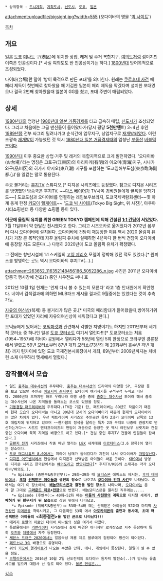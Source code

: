  * 상위항목 : [[도시계획]], [[계획도시]], [[신도시]], [[도쿄]], [[일본]]

{{{+1 お台場 }}}

attachment:uploadfile/bigsight.jpg?width=555
(오다이바의 명물 '[[도쿄 빅 사이트|빅 사이트]]')

[[목차]]
== 개요 ==
[[일본]] [[도쿄]] [[미나토]] 구(港区)에 위치한 상업, 레저 및 주거 복합지구. [[여의도]]처럼 섬이지만 이쪽은 인공섬이다.[* 사실 여의도도 반 인공섬이기는 하다.] [[1800년대]] 방어목적으로 조성되었다. 

다이바(台場)란 말이 '방어 목적으로 만든 포대'를 의미한다. 원래는 [[쿠로후네 사건]] 때 페리 제독이 첫번째로 찾아왔을 때 기겁한 일본이 페리 제독을 막겠다며 설치한 포대였으나 결국 2번째 찾아왔을때 일본이 GG를 쳤고, 포대 주변이 매립되었다.

== 상세 ==
[[1980년대]]의 엄청난 [[1980년대 일본 거품경제]]를 타고 급속히 매립, [[신도시]]가 조성되었다. 그리고 처음에는 고급 맨션들이 들어왔다가(당시 평당 '''5천만엔'''!!!) 3~4년 후인 [[1989년]]쯤 전부 싸그리 밀려나가고 순식간에 업무지구, 상업지구로 [[재개발]]되었다. 이런 초광속 [[재개발]]이 가능했던 것 역시 [[1980년대 일본 거품경제]]때의 엄청난 [[부동산]] [[버블]]덕분이다. 

[[1990년대]] 이후 중요한 상업·거주 및 레저의 복합지역으로 크게 발전하였다. '오다이바(お台場)'라는 명칭은 고토구(江東区)의 아리아케(有明)와 아오미(青海)지구, 시나가와구(品川区)의 히가시 야시오(東八潮) 지구를 포함하는 '도쿄임해부도심(東京臨海副都心)'을 일컫는 말로 통용된다.

주요 볼거리는 [[후지TV]] 스튜디오,[* 디지몬 시리즈에도 등장했다. 참고로 디지몬 시리즈를 방영했던 방송국은 후지TV. ~~[[다스 베이더]]가 TV사옥 경비원들에게 굴욕을 당하기도~~] 도쿄도심과 오다이바를 연결하는 레인보우브리지, 도쿄국제박람회센터~~및 하계 동계 한정 [[키모이]] [[헬게이트]]~~ '[[도쿄 빅 사이트]](Tokyo Big Sight, 위 사진)', 아쿠아시티쇼핑센터 등 다양한 쇼핑몰 등이 있다.

'''이곳에 올림픽 유치를 위한 GREEN TOKYO 캠페인에 의해 건설된 [[1:1 건담]]이 서있었다.''' 7월 11일부터 약 한달간 전시했다고 한다. 그리고 시즈오카로 옮겨졌다가 2012년 봄부터 다시 오다이바에 설치된다. 오다이바에 건담이 재등장한 이유 역시 2020 올림픽 유치가 가장 큰 목적인데 자꾸 올림픽 유치에 실패하면 4년마다 한 번씩 건담이 오다이바에 등장할 지도 모른다(...) 다행히 2020년에 도쿄 올림픽 유치가 확정됐다.

그 전에는 항만시설에 1:1 스케일의 [[고잉 메리호]] 모델이 정박해 있던 적도 있었다.[* 원피스를 방영하는 곳도 역시 오다이바의 후지TV(…).]

attachment:263652_116352148456186_5052286_n.jpg
사진은 2011년 오다이바 합중국 행사장에 건조(?) 중인 사우전드 써니 호

2012년 10월 1일 현재는 '언제 다시 볼 수 있는지 모른다' 라고 1층 안내원에게 확인했다.
네이버 검색결과에 의하면 MLB파크 게시물 결과로 9월중에는 있었다는 것이 추측가능.

[[자유의 여신상]](복제) 등 볼거리가 많은 곳.[* 미국의 페리함대가 들어왔을때,방어하기위한 포대가 있었던 자리에 자유의여신상이 세워졌다고 한다.]

오덕들에게 있어서는 [[코믹마켓]]과 관련해서 각별한 지명이기도 하지만 2011년부터 세계적 모터쇼 중 하나인 일본 [[도쿄 모터쇼]]도 여기서 열린다!!![* 도쿄모터쇼는 처음(1954~1957)에 히비야 공원에서 열리다가 58년에 열린 5회 한정으로 코라쿠엔 경륜장에서 열렸고 59년 모터쇼부터 87년 개최 모터쇼{73년의 제 20회부터 홀수년 격년 개최} 까지 린카이에 있던 도쿄 국제견본시회장에서 개최, 89년부터 2009년까지는 치바현 소재 마쿠하리 멧세에서 열렸다.]

== 창작물에서 모습 ==
 * 일드 [[춤추는 대수사선]]의 주무대다. [[춤추는 대수사선]]의 드라마와 다양한 SP, 극장판 등을 보고 있으면 주인공 [[아오시마 슌사쿠]]가 오다이바 여기저기를 구석구석 누비고 다닌다. 2000년대 초까지만 해도 우리나라 여행 상품 중에 [[춤추는 대수사선]] 투어라 해서 춤추는 대수사선에 나온 지역들을 둘러보는 코스도 있었을 정도.
 * [[기동경찰 패트레이버]]의 주무대다.(TV판 기준) 단, 패트레이버는 89년도 작품이기 때문에 현재 모습의 오다이바는 아니고 80년대 당시의 오다이바이기 때문에 현재의 오다이바와는 많은 차이가 있다. 우선 패트레이버 시리즈의 주인공인 특차 2과가 오다이바 남쪽의 13호 매립지에 위치하고 있으며 ~~한가함의 정석을 달리는 특차 2과 부지도 나중에 관광지로 변신하는거다~~ 샤프트 엔터프라이즈의 팬텀이 처음으로 등장한 곳 역시 레인보우 브릿지와 건설중인 오다이바 북쪽 지역을 배경으로 하고 있다.[* 건설 중인 후지TV 건물에 인질들이 잡혀있다.]
 * [[골판지 전기]] 시리즈에서 작중 매년 열리는 [[LBX]] 세계대회 [[아르테미스]](2.6 항목)이 열리는 장소이다.
 * [[도쿄 매그니튜드 8.0]]에서는 미라이 남매가 놀러갔다가 지진이 나서 오다이바가 [[개발살]]난다.
 * [[디지몬 어드벤처]]에서 현실에서 디지몬과 선택받은 아이들이 싸운 곳이다. [[KBS]]에서 방영된 디지몬 시리즈 한국판에서는 [[영등포구|여의도]]라고 [[번안]]되었다[* 후지TV/KBS의 소재지는 각각 오다이바/여의도.].
    *★ Episode (중반부&중후반부):= 29화~39화 때 [[묘티스몬]] 에피소드 에서는, [[후지 테레비]]에서, '''[[초대]] [[선택받은 아이들]]과 결전의 장소'''로 나오고& '''[[묘티스몬|오다이바 안개 사건]]'''도 나타났다. 이어서는 여기 이 장소에서, '''[[베놈묘티스몬]]과 결전을 벌인 장소'''로 나타나며, [[오다이바]]는 문자 말 그대로 '''[[그라운드 제로]]+[[전장]]'''으로 변했다. 베놈묘티스몬을 물리친 직후에는.....
    *★ Episode (후반부):= 40화~52화 때는 '''[[어둠의 사천왕]]의 계획으로''' 디지털 세계가, '''반 폐허가 된 황무지가 된 모습'''으로 상공 위에서 나타났고.
    *★ Episode (막바지&종반부):= 53화~54화 때는 선택받은 아이들이 52화때 마지막 [[사천왕]]인 [[피에몬]]을 격퇴시키고, 그 다음화인 53화 에서 '''[[아포카리몬]]의 출연과 동시에, 초대 째 선택받은 아이들의 <최종결전>을 벌인 곧으로 나타났다!!!'''
 * [[매리지 로얄]]의 [[히로인]] [[다이바 미나토]]의 성은 여기서 따왔다.
 * 특촬물에서는 [[가면라이더]] 시리즈에서 실제 배경은 아니지만 로케장소로 자주 등장하며 특히 [[가면라이더 오즈|오즈]]와 [[가면라이더 더블|더블]]에서 자주 등장한다.
 * [[세븐스 드래곤 2020]]에서는 얼음속성 제룡 제로 블루에게 점령되어 빙산이 되어있다. 
 * [[페르소나 3]]의 배경으로 유명하다.
 * 위의 [[코믹마켓|키모이 헬게이트]]가 나오는 수많은 만화, 애니, 게임에서 등장한다. 일일이 셀 수 없을 정도.
 * [[코펠리온]]에서는 2016년 10월 2일 신도전력의 오다이바 원자력 발전소(..)가 방사능 유출사고를 일으켜 대참사 난 걸로 되어 있다. [[후쿠시마 원자력 발전소 사고|물론 현실은...]]

[[각주]]
